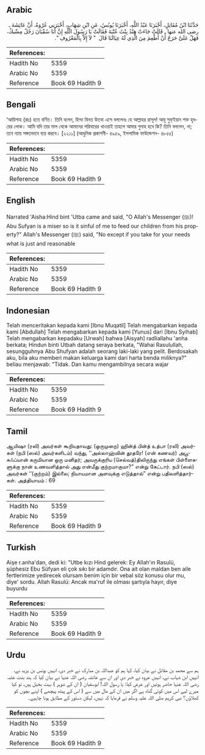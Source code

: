 ## Arabic


<div dir="rtl" lang="ar" style={{fontSize:'larger',backgroundColor:'#f8f9fa',padding:20}}>
حَدَّثَنَا ابْنُ مُقَاتِلٍ، أَخْبَرَنَا عَبْدُ اللَّهِ، أَخْبَرَنَا يُونُسُ، عَنِ ابْنِ شِهَابٍ، أَخْبَرَنِي عُرْوَةُ، أَنَّ عَائِشَةَ ـ رضى الله عنها ـ قَالَتْ جَاءَتْ هِنْدُ بِنْتُ عُتْبَةَ فَقَالَتْ يَا رَسُولَ اللَّهِ إِنَّ أَبَا سُفْيَانَ رَجُلٌ مِسِّيكٌ، فَهَلْ عَلَىَّ حَرَجٌ أَنْ أُطْعِمَ مِنَ الَّذِي لَهُ عِيَالَنَا قَالَ ‏ "‏ لاَ إِلاَّ بِالْمَعْرُوفِ ‏"‏‏.‏
</div>
<div style={{backgroundColor:'#f8f9fa',padding:20, marginBottom: 10}}><table> <thead> <tr> <th>References:</th> <th></th> </tr> </thead> <tbody><tr><td>Hadith No</td><td>5359</td></tr><tr><td>Arabic No</td><td>5359</td></tr><tr><td>Reference</td><td>Book 69 Hadith 9</td></tr></tbody></table></div>

## Bengali


<div dir="ltr" lang="bn" style={{fontSize:'larger',backgroundColor:'#f8f9fa',padding:20}}>
‘আয়িশাহ (রাঃ) হতে বর্ণিত। তিনি বলেন, হিন্দা বিনত উতবা এসে বললেনঃ হে আল্লাহর রাসূল! আবূ সুফ্ইয়ান শক্ত হৃদয়ের লোক। আমি যদি তার মাল থেকে আমাদের পরিবারের খাওয়াই তাহলে আমার গুনাহ হবে কি? তিনি বললেন, না; তবে ন্যায় সঙ্গতভাবে ব্যয় করবে। [২২১১] (আধুনিক প্রকাশনী- ৪৯৫৯, ইসলামিক ফাউন্ডেশন- ৪৮৫৫)
</div>
<div style={{backgroundColor:'#f8f9fa',padding:20, marginBottom: 10}}><table> <thead> <tr> <th>References:</th> <th></th> </tr> </thead> <tbody><tr><td>Hadith No</td><td>5359</td></tr><tr><td>Arabic No</td><td>5359</td></tr><tr><td>Reference</td><td>Book 69 Hadith 9</td></tr></tbody></table></div>

## English


<div dir="ltr" lang="en" style={{fontSize:'larger',backgroundColor:'#f8f9fa',padding:20}}>
Narrated 'Aisha:Hind bint 'Utba came and said, "O Allah's Messenger (ﷺ)! Abu Sufyan is a miser so is it sinful of me to feed our children from his property?" Allah's Messenger (ﷺ) said, "No except if you take for your needs what is just and reasonable
</div>
<div style={{backgroundColor:'#f8f9fa',padding:20, marginBottom: 10}}><table> <thead> <tr> <th>References:</th> <th></th> </tr> </thead> <tbody><tr><td>Hadith No</td><td>5359</td></tr><tr><td>Arabic No</td><td>5359</td></tr><tr><td>Reference</td><td>Book 69 Hadith 9</td></tr></tbody></table></div>

## Indonesian


<div dir="ltr" lang="id" style={{fontSize:'larger',backgroundColor:'#f8f9fa',padding:20}}>
Telah menceritakan kepada kami [Ibnu Muqatil] Telah mengabarkan kepada kami [Abdullah] Telah mengabarkan kepada kami [Yunus] dari [Ibnu Syihab] Telah mengabarkan kepadaku [Urwah] bahwa [Aisyah] radliallahu 'anha berkata; Hindun binti Utbah datang seraya berkata, "Wahai Rasulullah, sesungguhnya Abu Shufyan adalah seorang laki-laki yang pelit. Berdosakah aku, bila aku memberi makan keluarga kami dari harta benda miliknya?" beliau menjawab: "Tidak. Dan kamu mengambilnya secara wajar
</div>
<div style={{backgroundColor:'#f8f9fa',padding:20, marginBottom: 10}}><table> <thead> <tr> <th>References:</th> <th></th> </tr> </thead> <tbody><tr><td>Hadith No</td><td>5359</td></tr><tr><td>Arabic No</td><td>5359</td></tr><tr><td>Reference</td><td>Book 69 Hadith 9</td></tr></tbody></table></div>

## Tamil


<div dir="ltr" lang="ta" style={{fontSize:'larger',backgroundColor:'#f8f9fa',padding:20}}>
ஆயிஷா (ரலி) அவர்கள் கூறியதாவது: (ஒருமுறை) ஹின்த் பின்த் உத்பா (ரலி) அவர்கள் (நபி (ஸல்) அவர்களிடம்) வந்து, ‘‘அல்லாஹ்வின் தூதரே! (என் கணவர்) அபூசுஃப்யான் கருமியான ஒரு மனிதர்; அவருக்குரிய (செல்வத்)திலிருந்து எங்கள் பிள்ளைகளுக்கு நான் உணவளித்தால் அது என்மீது குற்றமாகுமா?” என்று கேட்டார். நபி (ஸல்) அவர்கள் ‘‘(குற்றம்) இல்லை; நியாயமான அளவுக்கு எடுத்தால்” என்று பதிலளித்தார்கள். அத்தியாயம் : 69
</div>
<div style={{backgroundColor:'#f8f9fa',padding:20, marginBottom: 10}}><table> <thead> <tr> <th>References:</th> <th></th> </tr> </thead> <tbody><tr><td>Hadith No</td><td>5359</td></tr><tr><td>Arabic No</td><td>5359</td></tr><tr><td>Reference</td><td>Book 69 Hadith 9</td></tr></tbody></table></div>

## Turkish


<div dir="ltr" lang="tr" style={{fontSize:'larger',backgroundColor:'#f8f9fa',padding:20}}>
Aişe r.anha'dan, dedi ki: "Utbe kızı Hind gelerek: Ey Allah'ın Rasulü, şüphesiz Ebu Süfyan eli çok sıkı bir adamdır. Ona ait olan maldan ben aile fertlerimize yedirecek olursam benim için bir vebal söz konusu olur mu, diye' sordu. Allah Rasulü: Ancak ma'ruf ile olması şartıyla hayır, diye buyurdu
</div>
<div style={{backgroundColor:'#f8f9fa',padding:20, marginBottom: 10}}><table> <thead> <tr> <th>References:</th> <th></th> </tr> </thead> <tbody><tr><td>Hadith No</td><td>5359</td></tr><tr><td>Arabic No</td><td>5359</td></tr><tr><td>Reference</td><td>Book 69 Hadith 9</td></tr></tbody></table></div>

## Urdu


<div dir="rtl" lang="ur" style={{fontSize:'larger',backgroundColor:'#f8f9fa',padding:20}}>
ہم سے محمد بن مقاتل نے بیان کیا، کہا ہم کو عبداللہ بن مبارک نے خبر دی، انہیں یونس بن یزید نے، انہیں ابن شہاب نے، انہیں عروہ نے خبر دی اور ان سے عائشہ رضی اللہ عنہا نے بیان کیا کہ ہند بنت عتبہ رضی اللہ عنہا حاضر ہوئیں اور عرض کیا: یا رسول اللہ! ابوسفیان ( ان کے شوہر ) بہت بخیل ہیں، تو کیا میرے لیے اس میں کوئی گناہ ہے اگر میں ان کے مال میں سے ( اس کے پیٹھ پیچھے ) اپنے بچوں کو کھلاؤں؟ نبی کریم صلی اللہ علیہ وسلم نے فرمایا کہ نہیں، لیکن دستور کے مطابق ہونا چاہیے۔
</div>
<div style={{backgroundColor:'#f8f9fa',padding:20, marginBottom: 10}}><table> <thead> <tr> <th>References:</th> <th></th> </tr> </thead> <tbody><tr><td>Hadith No</td><td>5359</td></tr><tr><td>Arabic No</td><td>5359</td></tr><tr><td>Reference</td><td>Book 69 Hadith 9</td></tr></tbody></table></div>